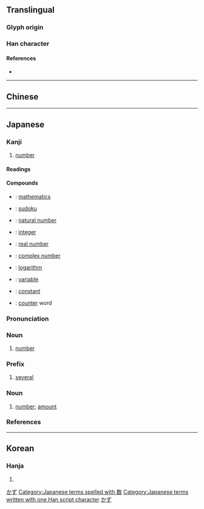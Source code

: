 {{also|數}}
{{character info/new}}
==Translingual==
{{ja-forms|数|数|[[數]]}}

===Glyph origin===
{{Han simp|數|f=婁|t=娄}}

===Han character===
{{Han char|rn=66|rad=攴|as=09|sn=13|four=98440|canj=FVOK|ids=⿰娄攵}}

====References====
* {{Han ref|kx=0474.131|dkj=13319|dj=0827.260|hdz=21470.190|uh=6570|ud=25968}}

----

==Chinese==
{{zh-see|數}}

----

==Japanese==
{{ja-kanji forms|数|數}}

===Kanji===
{{ja-kanji|grade=2|rs=攴09|kyu=數}}

# [[number]]

====Readings====
{{ja-readings
|goon=しゅ<しゆ, そく
|kanon=す, さく, しょく<しよく
|kanyoon=すう
|kun=かぞ-える<かぞ-へる, かず-, せ-める
}}

====Compounds====
{{top2}}
* {{ja-r|数学|すうがく}}: [[mathematics]]
* {{ja-r|数独|すうどく}}: [[sudoku]]
* {{ja-r|自然数|しぜんすう}}: [[natural number]]
* {{ja-r|整数|せいすう}}: [[integer]]
* {{ja-r|実数|じっすう}}: [[real number]]
{{mid2}}
* {{ja-r|複素数|ふくそすう}}: [[complex number]]
* {{ja-r|対数|たいすう}}: [[logarithm]]
* {{ja-r|変数|へんすう}}: [[variable]]
* {{ja-r|定数|ていすう}}: [[constant]]
* {{ja-r|助数詞|じょすうし}}: [[counter]] word
{{bottom}}

===Pronunciation===
{{ja-pron|y=o|すう|acc=1|acc_ref=SMK2}}
{{ja-pron|y=k|かず|acc=1|acc_ref=SMK2}}

===Noun===
{{ja-noun|すう}}

# [[number]]

===Prefix===
{{ja-pos|すう|prefix}}

# [[several]]
#: {{ja-usex|'''数'''百人|'''すう'''ひゃくにん|'''several''' hundred people}}

===Noun===
{{ja-noun|かず}}

# [[number]]; [[amount]]
#: {{ja-usex|人 の '''数'''|ひと の '''かず'''|'''number''' of people}}
#: {{ja-usex|夜空 の 星 の '''数'''|よぞら の ほし の '''かず'''|the '''number''' of stars in the night sky}}

===References===
<references/>

[[Category:Japanese basic words|かず]]
[[Category:Japanese terms spelled with 数]]
[[Category:Japanese terms written with one Han script character]]
[[Category:ja:Mathematics|かず]]

----

==Korean==

===Hanja===
{{ko-hanja|hangeul=[[수]], [[촉]]|eumhun=|rv=su, chok|mr=su, ch'ok|y=swu, chok}}

# {{defn|lang=ko|sort=攴09}}